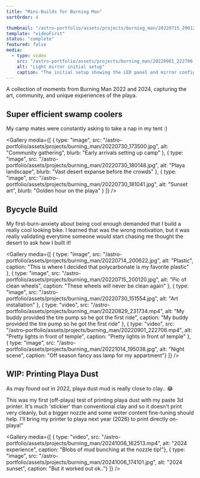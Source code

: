 ```yaml
---
title: "Mini-Builds for Burning Man"
sortOrder: 4

thumbnail: "/astro-portfolio/assets/projects/burning_man/20220715_200120.jpg"
template: "videoFirst"
status: "complete"
featured: false
media: 
  - type: video
    src: "/astro-portfolio/assets/projects/burning_man/20220901_222706.mp4"
    alt: "Light mirror initial setup"
    caption: "The initial setup showing the LED panel and mirror configuration"
---
```

A collection of moments from Burning Man 2022 and 2024, capturing the art, community, and unique experiences of the playa.




## Super efficient swamp coolers

My camp mates were constantly asking to take a nap in my tent :) 

<Gallery 
  media={[
    { type: "image", src: "/astro-portfolio/assets/projects/burning_man/20220730_173500.jpg", alt: "Community gathering", blurb: "Early arrivals setting up camp" },
    { type: "image", src: "/astro-portfolio/assets/projects/burning_man/20220730_180148.jpg", alt: "Playa landscape", blurb: "Vast desert expanse before the crowds" },
    { type: "image", src: "/astro-portfolio/assets/projects/burning_man/20220730_181041.jpg", alt: "Sunset art", blurb: "Golden hour on the playa" }
  ]}
/>
<br/>


## Bycycle Build

My first-burn-anxiety about being cool enough demanded that I build a really cool looking bike. I learned that was the wrong motivation, but it was really validating everytime someone would start chasing me thought the desert to ask how I built it!

<Gallery 
  media={[
    { type: "image", src: "/astro-portfolio/assets/projects/burning_man/20220714_200622.jpg", alt: "Plastic", caption: "This is where I decided that polycarbonate is my favorite plastic" },
    { type: "image", src: "/astro-portfolio/assets/projects/burning_man/20220715_200120.jpg", alt: "Pic of clean wheels", caption: "These wheels will never be clean again" },
    { type: "image", src: "/astro-portfolio/assets/projects/burning_man/20220730_151554.jpg", alt: "Art installation" },
    { type: "video", src: "/astro-portfolio/assets/projects/burning_man/20220829_231734.mp4", alt: "My buddy provided the tire pump so he got the first ride", caption: "My buddy provided the tire pump so he got the first ride" },
    { type: "video", src: "/astro-portfolio/assets/projects/burning_man/20220901_222706.mp4", alt: "Pretty lights in front of temple", caption: "Pretty lights in front of temple" },
    { type: "image", src: "/astro-portfolio/assets/projects/burning_man/20221014_195038.jpg", alt: "Night scene", caption: "Off season fancy ass lamp for my appartment"}
  ]}
/>
<br/>


## WIP: Printing Playa Dust

As may found out in 2022, playa dust mud is really close to clay.. 😂 

This was my first (off-playa) test of printing playa dust with my paste 3d printer.  It's much 'stickier' than conventional clay and so it doesn't print very cleanly, but a bigger nozzle and some woter content fine-tuning should help. I'll bring my printer to playa next year (2026) to print directly on-playa!"
  
<Gallery 
  media={[
    { type: "video", src: "/astro-portfolio/assets/projects/burning_man/20241006_162513.mp4", alt: "2024 experience", caption: "Blobs of mud bunching at the nozzle tip!"},
    { type: "image", src: "/astro-portfolio/assets/projects/burning_man/20241006_174101.jpg", alt: "2024 sunset", caption: "But it worked out ok.."}
  ]}
/>
